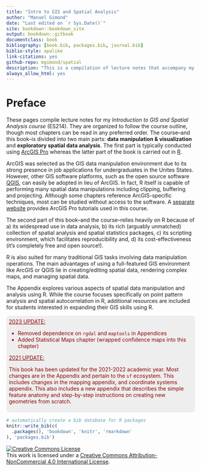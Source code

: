 --- 
title: "Intro to GIS and Spatial Analysis"
author: "Manuel Gimond"
date: "Last edited on `r Sys.Date()`"
site: bookdown::bookdown_site
output: bookdown::gitbook
documentclass: book
bibliography: [book.bib, packages.bib, journal.bib]
biblio-style: apalike
link-citations: yes
github-repo: mgimond/spatial
description: "This is a compilation of lecture notes that accompany my Intro to GIS and Spatial Analysis course."
always_allow_html: yes
---

# Preface {-}

These pages compile lecture notes for my *Introduction to GIS and Spatial Analysis course* (ES214). They are organized to follow the course outline, though most chapters can be read in any preferred order. The course--and this book--is divided into two main parts: **data manipulation & visualization** and **exploratory spatial data analysis**. The first part is typically conducted using [ArcGIS Pro](https://www.esri.com/en-us/arcgis/products/arcgis-pro/overview) whereas the latter part of the book is carried out in [R](https://www.r-project.org/). 

ArcGIS was selected as the GIS data manipulation environment due to its strong presence in job applications for undergraduates in the Unites States. However, other GIS software platforms, such as the open source software [QGIS](http://qgis.org), can easily be adopted in lieu of ArcGIS. In fact, R itself is capable of performing many spatial data manipulations including clipping, buffering and projecting. Although some chapters reference ArcGIS-specific techniques, most can be studied without access to the software. A [separate website](https://sites.google.com/colby.edu/mgimond-arcgis-pro/) provides ArcGIS Pro tutorials used in this course.

The second part of this book--and the course--relies heavily on R because of a) its widespread use in data analysis, b) its rich (arguably unmatched) collection of spatial analysis and spatial statistics packages, c) its scripting environment, which facilitates reproducibility and, d) its cost-effectiveness  (it's completely free and open source!). 

R is also suited for many traditional GIS tasks involving data manipulation operations. The main advantages of using a full-featured GIS environment like ArcGIS or QGIS lie in creating/editing spatial data, rendering complex maps, and managing spatial data.

The Appendix explores various aspects of spatial data manipulation and analysis using R. While the course focuses specifically on point pattern analysis and spatial autocorrelation in R,  additional resources are included for students interested in expanding their GIS skills using R.

::: {style="color: darkred; background: #EEEEEE; border: 1 px solid grey;border-radius: 10px; padding: 0.5em"}
<u>2023 UPDATE:</u>
<ul><li> Removed dependence on `rgdal` and `maptools` in Appendices</li>
<li> Added Statistical Maps chapter (wrapped confidence maps into this chapter)</li></ul>

<u>2021 UPDATE:</u>
 
This book has been updated for the 2021-2022 academic year. Most changes are in the Appendix and pertain to the `sf` ecosystem. This includes changes in the mapping appendix, and coordinate systems appendix. This also includes a new appendix that describes the simple feature anatomy and step-by-step instructions on creating new geometries from scratch.
:::


```{r echo = FALSE, include=FALSE}
# automatically create a bib database for R packages
knitr::write_bib(c(
  .packages(), 'bookdown', 'knitr', 'rmarkdown'
), 'packages.bib')
```

<a rel="license" href="http://creativecommons.org/licenses/by-nc/4.0/"><img alt="Creative Commons License" style="border-width:0" src="https://i.creativecommons.org/l/by-nc/4.0/88x31.png" /></a><br />This work is licensed under a <a rel="license" href="http://creativecommons.org/licenses/by-nc/4.0/">Creative Commons Attribution-NonCommercial 4.0 International License</a>.
